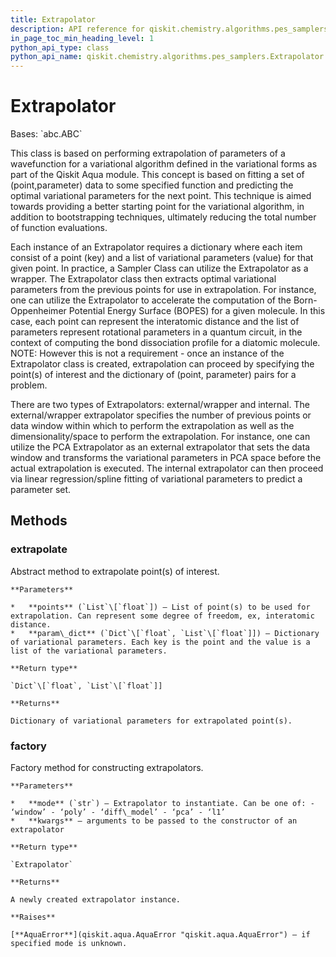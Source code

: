 ```yaml
---
title: Extrapolator
description: API reference for qiskit.chemistry.algorithms.pes_samplers.Extrapolator
in_page_toc_min_heading_level: 1
python_api_type: class
python_api_name: qiskit.chemistry.algorithms.pes_samplers.Extrapolator
---
```


# Extrapolator

<Class id="qiskit.chemistry.algorithms.pes_samplers.Extrapolator" github="https://github.com/qiskit-community/qiskit-aqua/tree/stable/0.9/qiskit/chemistry/algorithms/pes_samplers/extrapolator.py" signature="Extrapolator">
  Bases: `abc.ABC`

  This class is based on performing extrapolation of parameters of a wavefunction for a variational algorithm defined in the variational forms as part of the Qiskit Aqua module. This concept is based on fitting a set of (point,parameter) data to some specified function and predicting the optimal variational parameters for the next point. This technique is aimed towards providing a better starting point for the variational algorithm, in addition to bootstrapping techniques, ultimately reducing the total number of function evaluations.

  Each instance of an Extrapolator requires a dictionary where each item consist of a point (key) and a list of variational parameters (value) for that given point. In practice, a Sampler Class can utilize the Extrapolator as a wrapper. The Extrapolator class then extracts optimal variational parameters from the previous points for use in extrapolation. For instance, one can utilize the Extrapolator to accelerate the computation of the Born-Oppenheimer Potential Energy Surface (BOPES) for a given molecule. In this case, each point can represent the interatomic distance and the list of parameters represent rotational parameters in a quantum circuit, in the context of computing the bond dissociation profile for a diatomic molecule. NOTE: However this is not a requirement - once an instance of the Extrapolator class is created, extrapolation can proceed by specifying the point(s) of interest and the dictionary of (point, parameter) pairs for a problem.

  There are two types of Extrapolators: external/wrapper and internal. The external/wrapper extrapolator specifies the number of previous points or data window within which to perform the extrapolation as well as the dimensionality/space to perform the extrapolation. For instance, one can utilize the PCA Extrapolator as an external extrapolator that sets the data window and transforms the variational parameters in PCA space before the actual extrapolation is executed. The internal extrapolator can then proceed via linear regression/spline fitting of variational parameters to predict a parameter set.

  ## Methods

  ### extrapolate

  <Function id="qiskit.chemistry.algorithms.pes_samplers.Extrapolator.extrapolate" name="extrapolate" signature="abstract Extrapolator.extrapolate(points, param_dict)">
    Abstract method to extrapolate point(s) of interest.

    **Parameters**

    *   **points** (`List`\[`float`]) – List of point(s) to be used for extrapolation. Can represent some degree of freedom, ex, interatomic distance.
    *   **param\_dict** (`Dict`\[`float`, `List`\[`float`]]) – Dictionary of variational parameters. Each key is the point and the value is a list of the variational parameters.

    **Return type**

    `Dict`\[`float`, `List`\[`float`]]

    **Returns**

    Dictionary of variational parameters for extrapolated point(s).
  </Function>

  ### factory

  <Function id="qiskit.chemistry.algorithms.pes_samplers.Extrapolator.factory" name="factory" signature="static Extrapolator.factory(mode, **kwargs)">
    Factory method for constructing extrapolators.

    **Parameters**

    *   **mode** (`str`) – Extrapolator to instantiate. Can be one of: - ‘window’ - ‘poly’ - ‘diff\_model’ - ‘pca’ - ‘l1’
    *   **kwargs** – arguments to be passed to the constructor of an extrapolator

    **Return type**

    `Extrapolator`

    **Returns**

    A newly created extrapolator instance.

    **Raises**

    [**AquaError**](qiskit.aqua.AquaError "qiskit.aqua.AquaError") – if specified mode is unknown.
  </Function>
</Class>

